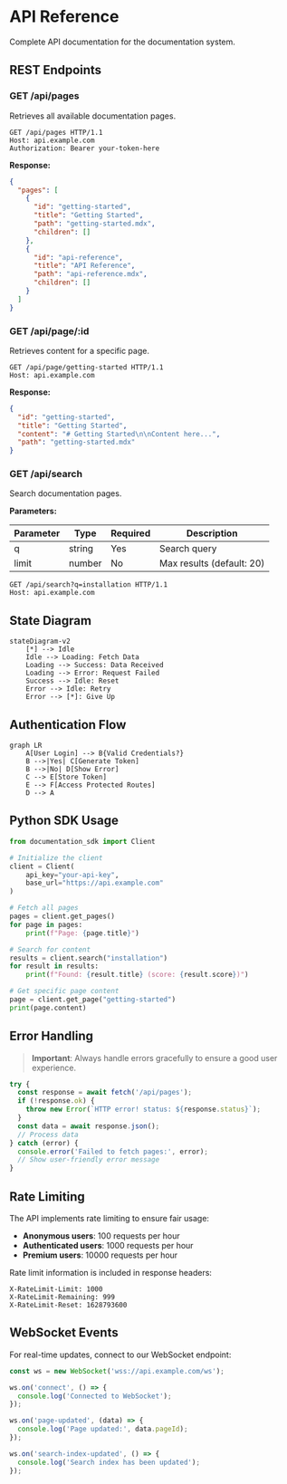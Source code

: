 # API Reference

Complete API documentation for the documentation system.

## REST Endpoints

### GET /api/pages

Retrieves all available documentation pages.

```http
GET /api/pages HTTP/1.1
Host: api.example.com
Authorization: Bearer your-token-here
```

**Response:**

```json
{
  "pages": [
    {
      "id": "getting-started",
      "title": "Getting Started",
      "path": "getting-started.mdx",
      "children": []
    },
    {
      "id": "api-reference",
      "title": "API Reference",
      "path": "api-reference.mdx",
      "children": []
    }
  ]
}
```

### GET /api/page/:id

Retrieves content for a specific page.

```http
GET /api/page/getting-started HTTP/1.1
Host: api.example.com
```

**Response:**

```json
{
  "id": "getting-started",
  "title": "Getting Started",
  "content": "# Getting Started\n\nContent here...",
  "path": "getting-started.mdx"
}
```

### GET /api/search

Search documentation pages.

**Parameters:**

| Parameter | Type | Required | Description |
|-----------|------|----------|-------------|
| q | string | Yes | Search query |
| limit | number | No | Max results (default: 20) |

```http
GET /api/search?q=installation HTTP/1.1
Host: api.example.com
```

## State Diagram

```mermaid
stateDiagram-v2
    [*] --> Idle
    Idle --> Loading: Fetch Data
    Loading --> Success: Data Received
    Loading --> Error: Request Failed
    Success --> Idle: Reset
    Error --> Idle: Retry
    Error --> [*]: Give Up
```

## Authentication Flow

```mermaid
graph LR
    A[User Login] --> B{Valid Credentials?}
    B -->|Yes| C[Generate Token]
    B -->|No| D[Show Error]
    C --> E[Store Token]
    E --> F[Access Protected Routes]
    D --> A
```

## Python SDK Usage

```python
from documentation_sdk import Client

# Initialize the client
client = Client(
    api_key="your-api-key",
    base_url="https://api.example.com"
)

# Fetch all pages
pages = client.get_pages()
for page in pages:
    print(f"Page: {page.title}")

# Search for content
results = client.search("installation")
for result in results:
    print(f"Found: {result.title} (score: {result.score})")

# Get specific page content
page = client.get_page("getting-started")
print(page.content)
```

## Error Handling

> **Important**: Always handle errors gracefully to ensure a good user experience.

```javascript
try {
  const response = await fetch('/api/pages');
  if (!response.ok) {
    throw new Error(`HTTP error! status: ${response.status}`);
  }
  const data = await response.json();
  // Process data
} catch (error) {
  console.error('Failed to fetch pages:', error);
  // Show user-friendly error message
}
```

## Rate Limiting

The API implements rate limiting to ensure fair usage:

- **Anonymous users**: 100 requests per hour
- **Authenticated users**: 1000 requests per hour
- **Premium users**: 10000 requests per hour

Rate limit information is included in response headers:

```
X-RateLimit-Limit: 1000
X-RateLimit-Remaining: 999
X-RateLimit-Reset: 1628793600
```

## WebSocket Events

For real-time updates, connect to our WebSocket endpoint:

```javascript
const ws = new WebSocket('wss://api.example.com/ws');

ws.on('connect', () => {
  console.log('Connected to WebSocket');
});

ws.on('page-updated', (data) => {
  console.log('Page updated:', data.pageId);
});

ws.on('search-index-updated', () => {
  console.log('Search index has been updated');
});
```